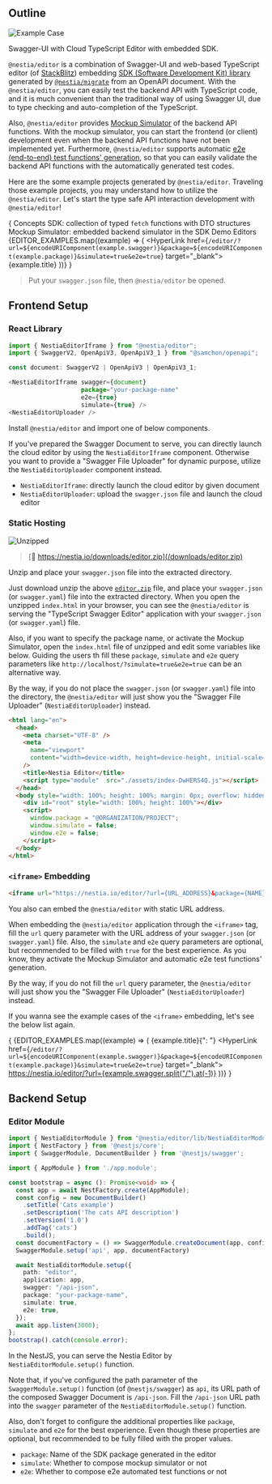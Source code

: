 
## Outline
![Example Case](/images/editor/stackblitz.png)

Swagger-UI with Cloud TypeScript Editor with embedded SDK.

`@nestia/editor` is a combination of Swagger-UI and web-based TypeScript editor (of [StackBlitz](https://stackblitz.com/)) embedding [SDK (Software Development Kit) library](./sdk/sdk) generated by [`@nestia/migrate`](./migrate) from an OpenAPI document. With the `@nestia/editor`, you can easily test the backend API with TypeScript code, and it is much convenient than the traditional way of using Swagger UI, due to type checking and auto-completion of the TypeScript.

Also, `@nestia/editor` provides [Mockup Simulator](./sdk/simulator) of the backend API functions. With the mockup simulator, you can start the frontend (or client) development even when the backend API functions have not been implemented yet. Furthermore, `@nestia/editor` supports automatic [e2e (end-to-end) test functions' generation](./sdk/e2e), so that you can easily validate the backend API functions with the automatically generated test codes.

Here are the some example projects generated by `@nestia/editor`. Traveling those example projects, you may understand how to utilize the `@nestia/editor`. Let's start the type safe API interaction development with `@nestia/editor`!

{<List>
  <ListItem> Concepts
    <List>
      <ListItem> SDK: collection of typed <code>fetch</code> functions with DTO structures </ListItem>
      <ListItem> Mockup Simulator: embedded backend simulator in the SDK </ListItem>
    </List>
  </ListItem>
  <ListItem> Demo Editors
    <List>
      {EDITOR_EXAMPLES.map((example) => (
        <ListItem>
          <HyperLink 
            href={`/editor/?url=${encodeURIComponent(example.swagger)}&package=${encodeURIComponent(example.package)}&simulate=true&e2e=true`} 
            target="_blank">
            {example.title}
          </HyperLink>
        </ListItem>
      ))}
    </List>
  </ListItem>
</List>}

<EditorMovie />

> Put your `swagger.json` file, then `@nestia/editor` be opened.




## Frontend Setup
### React Library
```typescript
import { NestiaEditorIframe } from "@nestia/editor";
import { SwaggerV2, OpenApiV3, OpenApiV3_1 } from "@samchon/openapi";

const document: SwaggerV2 | OpenApiV3 | OpenApiV3_1;

<NestiaEditorIframe swagger={document} 
                    package="your-package-name"
                    e2e={true} 
                    simulate={true} />
<NestiaEditorUploader />
```

Install `@nestia/editor` and import one of below components.

If you've prepared the Swagger Document to serve, you can directly launch the cloud editor by using the `NestiaEditorIframe` component. Otherwise you want to provide a "Swagger File Uploader" for dynamic purpose, utilize the `NestiaEditorUploader` component instead.

  - `NestiaEditorIframe`: directly launch the cloud editor by given document
  - `NestiaEditorUploader`: upload the `swagger.json` file and launch the cloud editor




### Static Hosting
![Unzipped](/images/editor/unzipped.png)

> [💾 https://nestia.io/downloads/editor.zip](/downloads/editor.zip)

Unzip and place your `swagger.json` file into the extracted directory.

Just download unzip the above [`editor.zip`](/downloads/editor.zip) file, and place your `swagger.json` (or `swagger.yaml`) file into the extracted directory. When you open the unzipped `index.html` in your browser, you can see the `@nestia/editor` is serving the "TypeScript Swagger Editor" application with your `swagger.json` (or `swagger.yaml`) file.

Also, if you want to specify the package name, or activate the Mockup Simulator, open the `index.html` file of unzipped and edit some variables like below. Guiding the users th fill these `package`, `simulate` and `e2e` query parameters like `http://localhost/?simulate=true&e2e=true` can be an alternative way. 

By the way, if you do not place the `swagger.json` (or `swagger.yaml`) file into the directory, the `@nestia/editor` will just show you the "Swagger File Uploader" (`NestiaEditorUploader`) instead.

```html filename="editor/index.html" showLineNumbers {14-16}
<html lang="en">
  <head>
    <meta charset="UTF-8" />
    <meta
      name="viewport"
      content="width=device-width, height=device-height, initial-scale=1, minimum-scale=1.0, maximum-scale=3.0s"
    />
    <title>Nestia Editor</title>
    <script type="module"  src="./assets/index-DwHERS4Q.js"></script>
  </head>
  <body style="width: 100%; height: 100%; margin: 0px; overflow: hidden;">
    <div id="root" style="width: 100%; height: 100%"></div>
    <script>
      window.package = "@ORGANIZATION/PROJECT";
      window.simulate = false; 
      window.e2e = false;
    </script>
  </body>
</html>
```




### `<iframe>` Embedding
```html
<iframe url="https://nestia.io/editor/?url={URL_ADDRESS}&package={NAME}&simulate=true&e2e=true"></iframe>
```

You also can embed the `@nestia/editor` with static URL address.

When embedding the `@nestia/editor` application through the `<iframe>` tag, fill the `url` query parameter with the URL address of your `swagger.json` (or `swagger.yaml`) file. Also, the `simulate` and `e2e` query parameters are optional, but recommended to be filled with `true` for the best experience. As you know, they activate the Mockup Simulator and automatic e2e test functions' generation.

By the way, if you do not fill the `url` query parameter, the `@nestia/editor` will just show you the "Swagger File Uploader" (`NestiaEditorUploader`) instead.

If you wanna see the example cases of the `<iframe>` embedding, let's see the below list again.

{<List>
  {EDITOR_EXAMPLES.map((example) => (
    <ListItem>
      {example.title}{": "}
      <HyperLink 
        href={`/editor/?url=${encodeURIComponent(example.swagger)}&package=${encodeURIComponent(example.package)}&simulate=true&e2e=true`} 
        target="_blank">
        https://nestia.io/editor/?url={example.swagger.split("/").at(-1)}
      </HyperLink>
    </ListItem>
  ))}
</List>}




## Backend Setup
### Editor Module
```typescript filename="src/main.ts" showLineNumbers {1, 18-25}
import { NestiaEditorModule } from "@nestia/editor/lib/NestiaEditorModule";
import { NestFactory } from '@nestjs/core';
import { SwaggerModule, DocumentBuilder } from '@nestjs/swagger';

import { AppModule } from './app.module';

const bootstrap = async (): Promise<void> => {
  const app = await NestFactory.create(AppModule);
  const config = new DocumentBuilder()
    .setTitle('Cats example')
    .setDescription('The cats API description')
    .setVersion('1.0')
    .addTag('cats')
    .build();
  const documentFactory = () => SwaggerModule.createDocument(app, config);
  SwaggerModule.setup('api', app, documentFactory)

  await NestiaEditorModule.setup({
    path: "editor",
    application: app,
    swagger: "/api-json",
    package: "your-package-name",
    simulate: true,
    e2e: true,
  });
  await app.listen(3000);
};
bootstrap().catch(console.error);
```

In the NestJS, you can serve the Nestia Editor by `NestiaEditorModule.setup()` function.

Note that, if you've configured the path parameter of the `SwaggerModule.setup()` function (of `@nestjs/swagger`) as `api`, its URL path of the composed Swagger Document is `/api-json`. Fill the `/api-json` URL path into the `swagger` parameter of the `NestiaEditorModule.setup()` function.

Also, don't forget to configure the additional properties like `package`, `simulate` and `e2e` for the best experience. Even though these properties are optional, but recommended to be fully filled with the proper values.

  - `package`: Name of the SDK package generated in the editor
  - `simulate`: Whether to compose mockup simulator or not
  - `e2e`: Whether to compose e2e automated test functions or not
